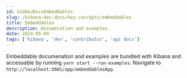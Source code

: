 ```yaml
---
id: kibDevDocsEmbeddables
slug: /kibana-dev-docs/key-concepts/embeddables
title: Embeddables
description: Documenation and examples.
date: 2024-05-09
tags: ['kibana', 'dev', 'contributor', 'api docs']
---
```


Embeddable documenation and examples are bundled with Kibana and accessable by running `yarn start --run-examples`.
Navigate to `http://localhost:5601/app/embeddablesApp`.
